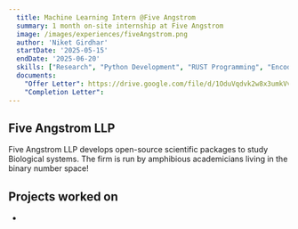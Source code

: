 ```yaml
---
  title: Machine Learning Intern @Five Angstrom
  summary: 1 month on-site internship at Five Angstrom
  image: /images/experiences/fiveAngstrom.png
  author: 'Niket Girdhar'
  startDate: '2025-05-15'
  endDate: '2025-06-20'
  skills: ["Research", "Python Development", "RUST Programming", "Encoder-Decoder Architecture", "Flask", "Reinforcement Learning", "Fine-Tuning"]
  documents: 
    "Offer Letter": https://drive.google.com/file/d/1OduVqdvk2w8x3umkVvBh3NBS5eui32FX/view?usp=sharing
    "Completion Letter": 
---
```


## Five Angstrom LLP

Five Angstrom LLP develops open-source scientific packages to study Biological systems. The firm is run by amphibious academicians living in the binary number space! 

## Projects worked on

- <RedirectButton redirectUrl="/projects/pythonRustConversion" label="Python-to-Rust Function Conversion" newWindow="Yes"/>